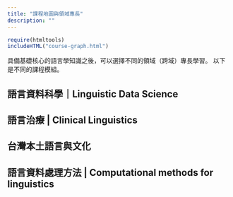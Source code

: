 ```yaml
---
title: "課程地圖與領域專長"
description: ""
---
```


```r
require(htmltools)
includeHTML("course-graph.html")
```

具備基礎核心的語言學知識之後，可以選擇不同的領域（跨域）專長學習。
以下是不同的課程模組。
 <!-- 標上星號者，按規定修習完畢可以獲得台大語言所頒發之證照。 -->

## 語言資料科學｜Linguistic Data Science

## 語言治療 | Clinical Linguistics

## 台灣本土語言與文化

## 語言資料處理方法 | Computational methods for linguistics

